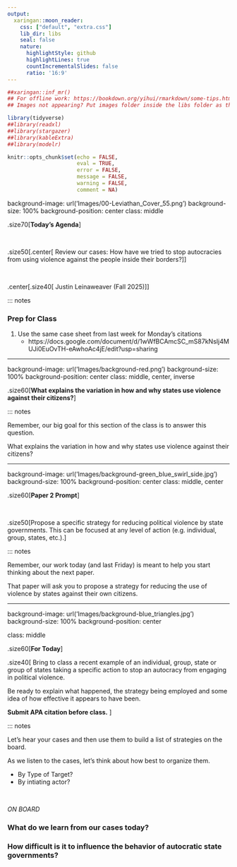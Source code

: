 ```yaml
---
output:
  xaringan::moon_reader:
    css: ["default", "extra.css"]
    lib_dir: libs
    seal: false
    nature:
      highlightStyle: github
      highlightLines: true
      countIncrementalSlides: false
      ratio: '16:9'
---
```


```r
##xaringan::inf_mr()
## For offline work: https://bookdown.org/yihui/rmarkdown/some-tips.html#working-offline
## Images not appearing? Put images folder inside the libs folder as that is the main data directory

library(tidyverse)
##library(readxl)
##library(stargazer)
##library(kableExtra)
##library(modelr)

knitr::opts_chunk$set(echo = FALSE,
                      eval = TRUE,
                      error = FALSE,
                      message = FALSE,
                      warning = FALSE,
                      comment = NA)
```

background-image: url('Images/00-Leviathan_Cover_55.png')
background-size: 100%
background-position: center
class: middle

.size70[**Today's Agenda**]

<br>

.size50[.center[
Review our cases: How have we tried to stop autocracies from using violence against the people inside their borders?
]]

<br>

.center[.size40[
  Justin Leinaweaver (Fall 2025)
]]

::: notes

### Prep for Class
1. Use the same case sheet from last week for Monday's citations
    - https://docs.google.com/document/d/1wWfBCAmcSC_mS87kNsIj4MUJi0EuOvTH-eAwhoAc4jE/edit?usp=sharing




---

background-image: url('Images/background-red.png')
background-size: 100%
background-position: center
class: middle, center, inverse

.size60[**What explains the variation in how and why states use violence against their citizens?**]

::: notes

Remember, our big goal for this section of the class is to answer this question.

What explains the variation in how and why states use violence against their citizens?



---

background-image: url('Images/background-green_blue_swirl_side.jpg')
background-size: 100%
background-position: center
class: middle, center

.size60[**Paper 2 Prompt**]

<br>

.size50[Propose a specific strategy for reducing political violence by state governments. This can be focused at any level of action (e.g. individual, group, states, etc.).]

::: notes

Remember, our work today (and last Friday) is meant to help you start thinking about the next paper.

That paper will ask you to propose a strategy for reducing the use of violence by states against their own citizens.



---

background-image: url('Images/background-blue_triangles.jpg')
background-size: 100%
background-position: center

class: middle

.size60[**For Today**]

.size40[
Bring to class a recent example of an individual, group, state or group of states taking a specific action to stop an autocracy from engaging in political violence.

Be ready to explain what happened, the strategy being employed and some idea of how effective it appears to have been.

**Submit APA citation before class.**
]

::: notes

Let's hear your cases and then use them to build a list of strategies on the board.

As we listen to the cases, let's think about how best to organize them.

- By Type of Target?
- By intiating actor?

<br>

*ON BOARD*

### What do we learn from our cases today?

### How difficult is it to influence the behavior of autocratic state governments?


